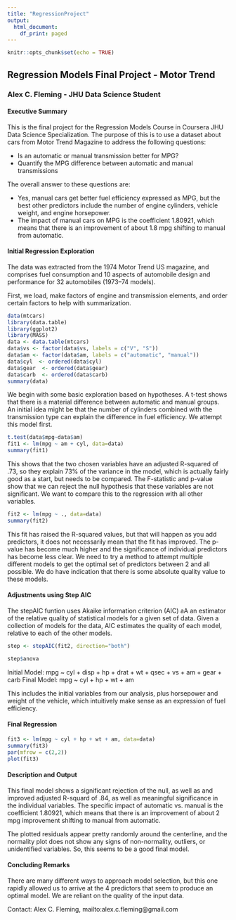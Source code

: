 ```yaml
---
title: "RegressionProject"
output:
  html_document:
    df_print: paged
---
```


```r
knitr::opts_chunk$set(echo = TRUE)
```

## Regression Models Final Project - Motor Trend
### Alex C. Fleming - JHU Data Science Student

#### Executive Summary
This is the final project for the Regression Models Course in Coursera JHU Data Science Specialization. The purpose of this is to use a dataset about cars from Motor Trend Magazine to address the following questions:

- Is an automatic or manual transmission better for MPG?
- Quantify the MPG difference between automatic and manual transmissions

The overall answer to these questions are:

- Yes, manual cars get better fuel efficiency expressed as MPG, but the best other predictors include the number of engine cylinders, vehicle weight, and engine horsepower.
- The impact of manual cars on MPG is the coefficient 1.80921, which means that there is an improvement of about 1.8 mpg shifting to manual from automatic. 

#### Initial Regression Exploration

The data was extracted from the 1974 Motor Trend US magazine, and comprises fuel consumption and 10 aspects of automobile design and performance for 32 automobiles (1973–74 models).

First, we load, make factors of engine and transmission elements, and order certain factors to help with summarization.

```r
data(mtcars)
library(data.table)
library(ggplot2)
library(MASS)
data <- data.table(mtcars)
data$vs <- factor(data$vs, labels = c("V", "S"))
data$am <- factor(data$am, labels = c("automatic", "manual"))
data$cyl  <- ordered(data$cyl)
data$gear  <- ordered(data$gear)
data$carb  <- ordered(data$carb)
summary(data)
```

We begin with some basic exploration based on hypotheses. A t-test shows that there is a material difference between automatic and manual groups. An initial idea might be that the number of cylinders combined with the transmission type can explain the difference in fuel efficiency. We attempt this model first.

```r
t.test(data$mpg~data$am)
fit1 <- lm(mpg ~ am + cyl, data=data)
summary(fit1)
```

This shows that the two chosen variables have an adjusted R-squared of .73, so they explain 73% of the variance in the model, which is actually fairly good as a start, but needs to be compared. The F-statistic and p-value show that we can reject the null hypothesis that these variables are not significant. We want to compare this to the regression with all other variables.

```r
fit2 <- lm(mpg ~ ., data=data)
summary(fit2)
```

This fit has raised the R-squared values, but that will happen as you add predictors, it does not necessarily mean that the fit has improved. The p-value has become much higher and the significance of individual predictors has become less clear. We need to try a method to attempt multiple different models to get the optimal set of predictors between 2 and all possible. We do have indication that there is some absolute quality value to these models.

#### Adjustments using Step AIC

The stepAIC funtion uses Akaike information criterion (AIC) aA an estimator of the relative quality of statistical models for a given set of data. Given a collection of models for the data, AIC estimates the quality of each model, relative to each of the other models.

```r
step <- stepAIC(fit2, direction="both")
```

```r
step$anova
```

Initial Model:
mpg ~ cyl + disp + hp + drat + wt + qsec + vs + am + gear + carb
Final Model:
mpg ~ cyl + hp + wt + am

This includes the initial variables from our analysis, plus horsepower and weight of the vehicle, which intuitively make sense as an expression of fuel efficiency.

#### Final Regression

```r
fit3 <- lm(mpg ~ cyl + hp + wt + am, data=data)
summary(fit3)
par(mfrow = c(2,2))
plot(fit3)
```
#### Description and Output

This final model shows a significant rejection of the null, as well as and improved adjusted R-squard of .84, as well as meaningful significance in the individual variables. The specific impact of automatic vs. manual is the coefficient 1.80921, which means that there is an improvement of about 2 mpg improvement shifting to manual from automatic. 

The plotted residuals appear pretty randomly around the centerline, and the normality plot does not show any signs of non-normality, outliers, or unidentified variables. So, this seems to be a good final model.

#### Concluding Remarks

There are many different ways to approach model selection, but this one rapidly allowed us to arrive at the 4 predictors that seem to produce an optimal model. We are reliant on the quality of the input data.

Contact: Alex C. Fleming, mailto:alex.c.fleming@gmail.com
